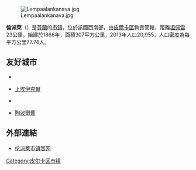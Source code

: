 [[Image:Lempaalankanava.jpg|thumb]]

'''倫派萊'''（{{lang-fi|Lempäälä}}）是[[芬蘭|芬蘭]]的[[芬兰市镇|市镇]]，位於該國西南部，由[[皮爾卡區|皮爾卡區]]負責管轄，距離[[坦佩雷|坦佩雷]]23公里，始建於1866年，面積307平方公里，2013年人口20,955，人口密度為每平方公里77.74人。

==友好城市==
* {{SWE}}{{le|Ulricehamn|Ulricehamn}}
* {{NOR}}[[上埃伊克爾|上埃伊克爾]]
* {{DNK}}{{le|Kerteminde|Kerteminde}}
* {{HUN}}[[陶波爾曹|陶波爾曹]]

==外部連結==
{{commonscat|Lempäälä}}

*[https://web.archive.org/web/20170818012601/http://www.lempaala.fi/in-english/ 伦派莱市镇官网] {{en}}
{{Finland-geo-stub}}
[[Category:皮尔卡区市镇|Category:皮尔卡区市镇]]